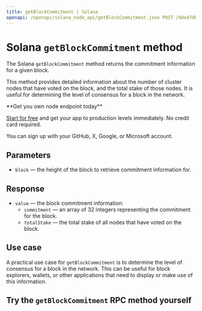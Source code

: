 ---
title: getBlockCommitment | Solana
openapi: /openapi/solana_node_api/getBlockCommitment.json POST /9de47db917d4f69168e3fed02217d15b
---

# Solana `getBlockCommitment` method

The Solana `getBlockCommitment` method returns the commitment information for a given block.

This method provides detailed information about the number of cluster nodes that have voted on the block, and the total stake of those nodes. It is useful for determining the level of consensus for a block in the network.

<Check>
**Get you own node endpoint today**

[Start for free](https://console.chainstack.com/) and get your app to production levels immediately. No credit card required.

You can sign up with your GitHub, X, Google, or Microsoft account.
</Check>


## Parameters

* `block` — the height of the block to retrieve commitment information for.

## Response

* `value` — the block commitment information:
  + `commitment` — an array of 32 integers representing the commitment for the block.
  + `totalStake` — the total stake of all nodes that have voted on the block.

## Use case

A practical use case for `getBlockCommitment` is to determine the level of consensus for a block in the network. This can be useful for block explorers, wallets, or other applications that need to display or make use of this information.

## Try the `getBlockCommitment` RPC method yourself